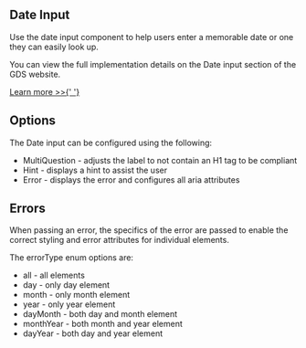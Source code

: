 
<Meta title="Components/Date Input/Information" />

<h2>Date Input</h2>

<p>
  Use the date input component to help users enter a memorable date or one they
  can easily look up.
</p>

<p>
  You can view the full implementation details on the Date input section of the
  GDS website.
</p>

<a href="https://design-system.service.gov.uk/components/date-input/" target="_blank" rel="noreferrer">
  Learn more >>{' '}
</a>

<h2>Options</h2>

<p>The Date input can be configured using the following:</p>

<ul>
  <li>
    MultiQuestion - adjusts the label to not contain an H1 tag to be compliant
  </li>

  <li>Hint - displays a hint to assist the user</li>
  <li>Error - displays the error and configures all aria attributes</li>
</ul>

<h2>Errors</h2>

<p>
  When passing an error, the specifics of the error are passed to enable the
  correct styling and error attributes for individual elements.
</p>

<p>The errorType enum options are:</p>

<ul>
  <li>all - all elements</li>
  <li>day - only day element</li>
  <li>month - only month element</li>
  <li>year - only year element</li>
  <li>dayMonth - both day and month element</li>
  <li>monthYear - both month and year element</li>
  <li>dayYear - both day and year element</li>
</ul>
